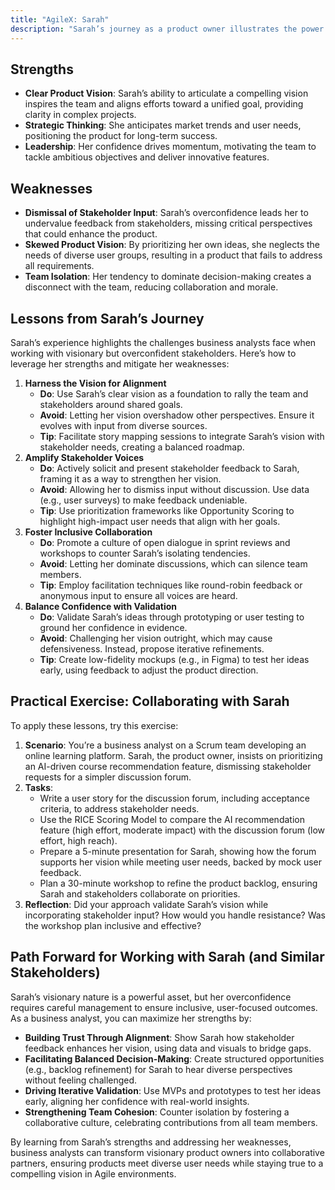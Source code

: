 ```yaml
---
title: "AgileX: Sarah"
description: "Sarah’s journey as a product owner illustrates the power and pitfalls of a strong vision in an Agile environment. Her ability to chart a clear course for the product is a significant asset, but her overconfidence can alienate stakeholders and skew priorities. This profile examines Sarah’s strengths, weaknesses, and lessons to help business analysts collaborate effectively with visionary stakeholders while ensuring balanced, inclusive outcomes in Scrum teams."
---
```


## Strengths

- **Clear Product Vision**: Sarah’s ability to articulate a compelling vision inspires the team and aligns efforts toward a unified goal, providing clarity in complex projects.
- **Strategic Thinking**: She anticipates market trends and user needs, positioning the product for long-term success.
- **Leadership**: Her confidence drives momentum, motivating the team to tackle ambitious objectives and deliver innovative features.

## Weaknesses

- **Dismissal of Stakeholder Input**: Sarah’s overconfidence leads her to undervalue feedback from stakeholders, missing critical perspectives that could enhance the product.
- **Skewed Product Vision**: By prioritizing her own ideas, she neglects the needs of diverse user groups, resulting in a product that fails to address all requirements.
- **Team Isolation**: Her tendency to dominate decision-making creates a disconnect with the team, reducing collaboration and morale.

## Lessons from Sarah’s Journey

Sarah’s experience highlights the challenges business analysts face when working with visionary but overconfident stakeholders. Here’s how to leverage her strengths and mitigate her weaknesses:

1. **Harness the Vision for Alignment**
   - **Do**: Use Sarah’s clear vision as a foundation to rally the team and stakeholders around shared goals.
   - **Avoid**: Letting her vision overshadow other perspectives. Ensure it evolves with input from diverse sources.
   - **Tip**: Facilitate story mapping sessions to integrate Sarah’s vision with stakeholder needs, creating a balanced roadmap.
2. **Amplify Stakeholder Voices**
   - **Do**: Actively solicit and present stakeholder feedback to Sarah, framing it as a way to strengthen her vision.
   - **Avoid**: Allowing her to dismiss input without discussion. Use data (e.g., user surveys) to make feedback undeniable.
   - **Tip**: Use prioritization frameworks like Opportunity Scoring to highlight high-impact user needs that align with her goals.
3. **Foster Inclusive Collaboration**
   - **Do**: Promote a culture of open dialogue in sprint reviews and workshops to counter Sarah’s isolating tendencies.
   - **Avoid**: Letting her dominate discussions, which can silence team members.
   - **Tip**: Employ facilitation techniques like round-robin feedback or anonymous input to ensure all voices are heard.
4. **Balance Confidence with Validation**
   - **Do**: Validate Sarah’s ideas through prototyping or user testing to ground her confidence in evidence.
   - **Avoid**: Challenging her vision outright, which may cause defensiveness. Instead, propose iterative refinements.
   - **Tip**: Create low-fidelity mockups (e.g., in Figma) to test her ideas early, using feedback to adjust the product direction.

## Practical Exercise: Collaborating with Sarah

To apply these lessons, try this exercise:

1. **Scenario**: You’re a business analyst on a Scrum team developing an online learning platform. Sarah, the product owner, insists on prioritizing an AI-driven course recommendation feature, dismissing stakeholder requests for a simpler discussion forum.
2. **Tasks**:
   - Write a user story for the discussion forum, including acceptance criteria, to address stakeholder needs.
   - Use the RICE Scoring Model to compare the AI recommendation feature (high effort, moderate impact) with the discussion forum (low effort, high reach).
   - Prepare a 5-minute presentation for Sarah, showing how the forum supports her vision while meeting user needs, backed by mock user feedback.
   - Plan a 30-minute workshop to refine the product backlog, ensuring Sarah and stakeholders collaborate on priorities.
3. **Reflection**: Did your approach validate Sarah’s vision while incorporating stakeholder input? How would you handle resistance? Was the workshop plan inclusive and effective?

## Path Forward for Working with Sarah (and Similar Stakeholders)

Sarah’s visionary nature is a powerful asset, but her overconfidence requires careful management to ensure inclusive, user-focused outcomes. As a business analyst, you can maximize her strengths by:

- **Building Trust Through Alignment**: Show Sarah how stakeholder feedback enhances her vision, using data and visuals to bridge gaps.
- **Facilitating Balanced Decision-Making**: Create structured opportunities (e.g., backlog refinement) for Sarah to hear diverse perspectives without feeling challenged.
- **Driving Iterative Validation**: Use MVPs and prototypes to test her ideas early, aligning her confidence with real-world insights.
- **Strengthening Team Cohesion**: Counter isolation by fostering a collaborative culture, celebrating contributions from all team members.

By learning from Sarah’s strengths and addressing her weaknesses, business analysts can transform visionary product owners into collaborative partners, ensuring products meet diverse user needs while staying true to a compelling vision in Agile environments.